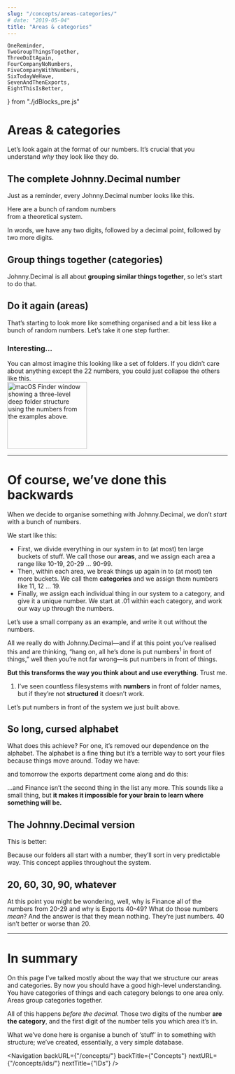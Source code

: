 ```yaml
---
slug: "/concepts/areas-categories/"
# date: "2019-05-04"
title: "Areas & categories"
---
```


	OneReminder,
	TwoGroupThingsTogether,
	ThreeDoItAgain,
	FourCompanyNoNumbers,
	FiveCompanyWithNumbers,
	SixTodayWeHave,
	SevenAndThenExports,
	EightThisIsBetter,
} from "./jdBlocks_pre.js"


# Areas & categories

Let’s look again at the format of our numbers. It’s crucial that you understand _why_ they look like they do.

## The complete Johnny.Decimal number

Just as a reminder, every Johnny.Decimal number looks like this.

<div className="flex mb-4 mr-6">
	<OneReminder />
	<div className="hidden sm:block ml-8 max-w-xs text-sm italic">
		Here are a bunch of random numbers
		<br />
		from a theoretical system.
	</div>
</div>

In words, we have any two digits, followed by a decimal point, followed by two more digits.

## Group things together (categories)

Johnny.Decimal is all about **grouping similar things together**, so let’s start to do that.

<div className="mb-4 mr-6">
	<TwoGroupThingsTogether />
</div>

## Do it again (areas)

That’s starting to look more like something organised and a bit less like a bunch of random numbers. Let’s take it one step further.

<div className="mb-4 mr-6">
	<ThreeDoItAgain />
</div>

### Interesting...

<div className="flex flex-col md:flex-row mr-6 mb-6">
	<div className="">
		You can almost imagine this looking like a set of folders. If you didn’t
		care about anything except the 22 numbers, you could just collapse the
		others like this.
	</div>
	<div className="ml-4 flex-shrink-0">
		<img
			src={Finder_randomNumbers_category22Expanded}
			alt="macOS Finder window showing a three-level deep folder structure using the numbers from the examples above."
			width="182"
			height="153"
			className="screenshot"
		/>
	</div>
</div>

---

# Of course, we’ve done this backwards

When we decide to organise something with Johnny.Decimal, we don’t _start_ with a bunch of numbers.

We start like this:

- First, we divide everything in our system in to (at most) ten large buckets of stuff. We call those our **areas**, and we assign each area a range like <span className="jd-inline">10-19</span>, <span className="jd-inline">20-29</span> … <span className="jd-inline">90-99</span>.
- Then, within each area, we break things up again in to (at most) ten more buckets. We call them **categories** and we assign them numbers like <span className="jd-inline">11</span>, <span className="jd-inline">12</span> … <span className="jd-inline">19</span>.
- Finally, we assign each individual thing in our system to a category, and give it a unique number. We start at <span className="jd-inline">.01</span> within each category, and work our way up through the numbers.

Let’s use a small company as an example, and write it out without the numbers.

<div className="mb-4 mr-6">
	<FourCompanyNoNumbers />
</div>

All we really do with Johnny.Decimal—and if at this point you’ve realised this and are thinking, “hang on, all he’s done is put numbers<sup>1</sup> in front of things,” well then you’re not far wrong—is put numbers in front of things.

**But this transforms the way you think about and use everything.** Trust me.

<div className="footnote-wrapper">
	<ol class="footnote">
		<li>
			I’ve seen countless filesystems with <strong>numbers</strong> in front of
			folder names, but if they’re not <strong>structured</strong> it doesn’t
			work.
		</li>
	</ol>
</div>

Let’s put numbers in front of the system we just built above.

<div className="mb-4 mr-6">
	<FiveCompanyWithNumbers />
</div>

## So long, cursed alphabet

What does this achieve? For one, it’s removed our dependence on the alphabet. The alphabet is a fine thing but it’s a terrible way to sort your files because things move around. Today we have:

<div className="mb-4 mr-6">
	<SixTodayWeHave />
</div>

and tomorrow the exports department come along and do this:

<div className="mb-4 mr-6">
	<SevenAndThenExports />
</div>

…and <span className="jd-inline">Finance</span> isn’t the second thing in the list any more. This sounds like a small thing, but <strong>it makes it impossible for your brain to learn where something will be.</strong>

## The Johnny.Decimal version

This is better:

<div className="mb-4 mr-6">
	<EightThisIsBetter />
</div>

Because our folders all start with a number, they’ll sort in very predictable way. This concept applies throughout the system.

## 20, 60, 30, 90, whatever

At this point you might be wondering, well, why is <span className="jd-inline">Finance</span> all of the numbers from <span className="jd-inline">20-29</span> and why is <span className="jd-inline">Exports</span> <span className="jd-inline">40-49</span>? What do those numbers <em>mean</em>? And the answer is that they mean nothing. They’re just numbers. 40 isn’t better or worse than 20.

---

# In summary

On this page I’ve talked mostly about the way that we structure our areas and categories. By now you should have a good high-level understanding. You have categories of things and each category belongs to one area only. Areas group categories together.

All of this happens <em>before the decimal</em>. Those two digits of the number <strong>are the category</strong>, and the first digit of the number tells you which area it’s in.

What we’ve done here is organise a bunch of ‘stuff’ in to something with structure; we’ve created, essentially, a very simple database.

<Navigation
	backURL={"/concepts/"}
	backTitle={"Concepts"}
	nextURL={"/concepts/ids/"}
	nextTitle={"IDs"}
/>
